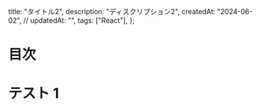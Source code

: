   title: "タイトル2",
  description: "ディスクリプション2",
  createdAt: "2024-06-02",
  // updatedAt: "",
  tags: ["React"],
};

# 目次

# テスト 1
